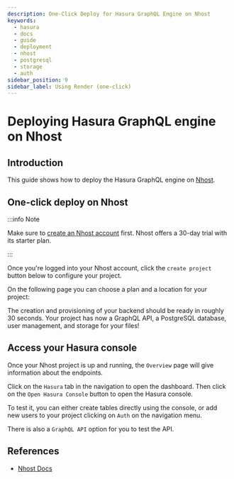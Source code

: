 ```yaml
---
description: One-Click Deploy for Hasura GraphQL Engine on Nhost
keywords:
  - hasura
  - docs
  - guide
  - deployment
  - nhost
  - postgresql
  - storage
  - auth
sidebar_position: 9
sidebar_label: Using Render (one-click)
---
```


# Deploying Hasura GraphQL engine on Nhost

## Introduction

This guide shows how to deploy the Hasura GraphQL engine on
[Nhost](https://nhost.io).

## One-click deploy on Nhost

:::info Note

Make sure to [create an Nhost account](https://nhost.io/register) first.
Nhost offers a 30-day trial with its starter plan.

:::

Once you're logged into your Nhost account, click the `create project`
button below to configure your project.

<Thumbnail
  src="/img/graphql/core/deployment/create-project-nhost.png"
  alt="Create a project"
/>

On the following page you can choose a plan and a location for your
project:

<Thumbnail
  src="/img/graphql/core/deployment/choose-plan-nhost.png"
  alt="Choose a plan and location for your project"
/>

The creation and provisioning of your backend should be ready in roughly
30 seconds. Your project has now a GraphQL API, a PostgreSQL database,
user management, and storage for your files!

## Access your Hasura console

Once your Nhost project is up and running, the `Overview` page will give
information about the endpoints.


<Thumbnail
  src="/img/graphql/core/deployment/nhost-dashboard.png"
  alt="Dashboard"
/>

Click on the `Hasura` tab in the navigation to open the dashboard. Then
click on the `Open Hasura Console` button to open the Hasura console.


<Thumbnail
  src="/img/graphql/core/deployment/nhost-hasura-console.png"
  alt="Nhost Hasura console"
/>

To test it, you can either create tables directly using the console, or
add new users to your project clicking on `Auth` on the navigation menu.

There is also a `GraphQL API` option for you to test the API.

## References

-   [Nhost Docs](https://docs.nhost.io/)
